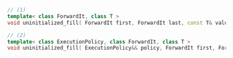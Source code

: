 ```cpp
// (1)
template< class ForwardIt, class T >
void uninitialized_fill( ForwardIt first, ForwardIt last, const T& value );

// (2)
template< class ExecutionPolicy, class ForwardIt, class T >
void uninitialized_fill( ExecutionPolicy&& policy, ForwardIt first, ForwardIt last, const T& value );
```
